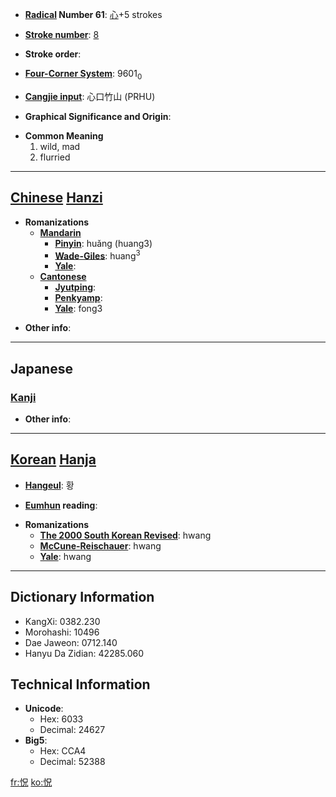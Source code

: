 * '''[[Wiktionary:Chinese radical index| Radical]] Number 61''': [[Wiktionary:Chinese radical index 心|心]]+5 strokes

* '''[[Wiktionary:Chinese total strokes index|Stroke number]]''': [[Wiktionary:Chinese total strokes index 8|8]]

* '''Stroke order''': 

* '''[[Wiktionary:Chinese four corner index|Four-Corner System]]''': 9601<sub>0</sub>

* '''[[Wiktionary:Chinese Cangjie index|Cangjie input]]''': 心口竹山 (PRHU)

* '''Graphical Significance and Origin''': 

* '''Common Meaning'''
*#wild, mad
*# flurried


----

== [[Chinese]] [[Hanzi]] ==

* '''Romanizations'''
** '''[[Mandarin]]'''
*** '''[[Pinyin]]''': huǎng (huang3)
*** '''[[Wade-Giles]]''': huang<sup>3</sup>
*** '''[[Yale]]''': 
** '''[[Cantonese]]'''
*** '''[[Jyutping]]''':
*** '''[[Penkyamp]]''': 
*** '''[[Yale]]''': fong3

* '''Other info''': 

----

==Japanese==
===[[Kanji]]===
{{kanji|on readings=[[きょう]] (kyō), [[ちゅつ]] (chutsu), [[しゅつ]] (shutsu)
|kun readings=[[くるう]] (kuruu)
}}

* '''Other info''':  

----

== [[Korean]] [[Hanja]] ==

* '''[[Hangeul]]''': 황

* '''[[Eumhun]] reading''': 

* '''Romanizations'''
** '''[[The 2000 South Korean Revised Romanization|The 2000 South Korean Revised]]''': hwang
** '''[[McCune-Reischauer]]''': hwang
** '''[[Yale]]''': hwang

----

== Dictionary Information ==

* KangXi: 0382.230
* Morohashi: 10496
* Dae Jaweon: 0712.140
* Hanyu Da Zidian: 42285.060

== Technical Information ==

* '''Unicode''':
** Hex: 6033
** Decimal: 24627
* '''Big5''':
** Hex: CCA4
** Decimal: 52388

[[fr:怳]]
[[ko:怳]]